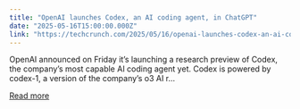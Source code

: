 ```yaml
---
title: "OpenAI launches Codex, an AI coding agent, in ChatGPT"
date: "2025-05-16T15:00:00.000Z"
link: "https://techcrunch.com/2025/05/16/openai-launches-codex-an-ai-coding-agent-in-chatgpt/"
---
```


OpenAI announced on Friday it&#8217;s launching a research preview of Codex, the company&#8217;s most capable AI coding agent yet. Codex is powered by codex-1, a version of the company&#8217;s o3 AI r...

[Read more](https://techcrunch.com/2025/05/16/openai-launches-codex-an-ai-coding-agent-in-chatgpt/)
